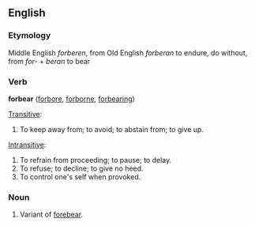 ==English==

===Etymology===
Middle English ''forberen'', from Old English ''forberan'' to endure, do without, from ''for-'' + ''beran'' to bear

===Verb===
'''forbear'''  ([[forbore]], [[forborne]], [[forbearing]])

[[Transitive]]:
# To keep away from; to avoid; to abstain from; to give up.

[[Intransitive]]:
# To refrain from proceeding; to pause; to delay.
# To refuse; to decline; to give no heed.
# To control one's self when provoked.

===Noun===
# Variant of [[forebear]].